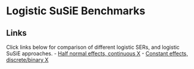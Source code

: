 # Logistic SuSiE Benchmarks

## Links
Click links below for comparison of different logistic SERs, and logistic SuSiE approaches.
- [Half normal effects, continuous X](half_normal_sim_results.html)
- [Constant effects, discrete/binary X](constant_sim_results.html)
